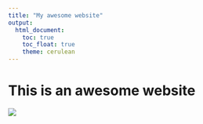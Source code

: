 ```yaml
---
title: "My awesome website"
output: 
  html_document:
    toc: true
    toc_float: true
    theme: cerulean
---
```


# This is an awesome website

![](https://www.womansworld.com/wp-content/uploads/2024/08/cute-cats.jpg?w=953&quality=86&strip=all)


